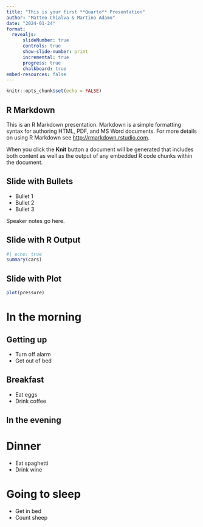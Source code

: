 ```yaml
---
title: "This is your first **Quarto** Presentation"
author: "Matteo Chialva & Martino Adamo"
date: "2024-01-24"
format:
  revealjs:
      slideNumber: true
      controls: true
      show-slide-number: print
      incremental: true
      progress: true
      chalkboard: true
embed-resources: false
---
```


```r
knitr::opts_chunk$set(echo = FALSE)
```

## R Markdown

This is an R Markdown presentation. Markdown is a simple formatting syntax for authoring HTML, PDF, and MS Word documents. For more details on using R Markdown see <http://rmarkdown.rstudio.com>.

When you click the **Knit** button a document will be generated that includes both content as well as the output of any embedded R code chunks within the document.

## Slide with Bullets

::: incremental
-   Bullet 1
-   Bullet 2
-   Bullet 3
:::

::: notes
Speaker notes go here.
:::

## Slide with R Output

```r
#| echo: true
summary(cars)
```

## Slide with Plot

```r
plot(pressure)
```

# In the morning

## Getting up

-   Turn off alarm
-   Get out of bed

## Breakfast

-   Eat eggs
-   Drink coffee

## In the evening

# Dinner

-   Eat spaghetti
-   Drink wine

# Going to sleep

-   Get in bed
-   Count sheep
